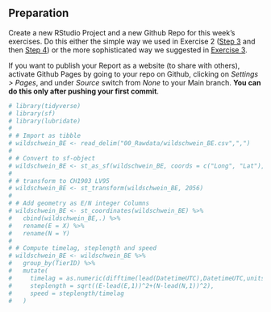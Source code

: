 ## Preparation


Create a new RStudio Project and a new Github Repo for this week's exercises. Do this either the simple way we used in Exercise 2 ([Step 3](#create-github-repo) and then [Step 4](#w2-project)) or the more sophisticated way we suggested in [Exercise 3](#w3-preparation).

If you want to publish your Report as a website (to share with others), activate Github Pages by going to your repo on Github, clicking on *Settings > Pages*, and under *Source* switch from *None* to your Main branch. **You can do this only after pushing your first commit**.



```r
# library(tidyverse)
# library(sf)
# library(lubridate)
# 
# # Import as tibble
# wildschwein_BE <- read_delim("00_Rawdata/wildschwein_BE.csv",",")
# 
# # Convert to sf-object
# wildschwein_BE <- st_as_sf(wildschwein_BE, coords = c("Long", "Lat"), crs = 4326,remove = FALSE)
# 
# # transform to CH1903 LV95
# wildschwein_BE <- st_transform(wildschwein_BE, 2056)
# 
# # Add geometry as E/N integer Columns
# wildschwein_BE <- st_coordinates(wildschwein_BE) %>%
#   cbind(wildschwein_BE,.) %>%
#   rename(E = X) %>%
#   rename(N = Y)
# 
# # Compute timelag, steplength and speed
# wildschwein_BE <- wildschwein_BE %>%
#   group_by(TierID) %>%
#   mutate(
#     timelag = as.numeric(difftime(lead(DatetimeUTC),DatetimeUTC,units = "secs")),
#     steplength = sqrt((E-lead(E,1))^2+(N-lead(N,1))^2),
#     speed = steplength/timelag
#   )

```


